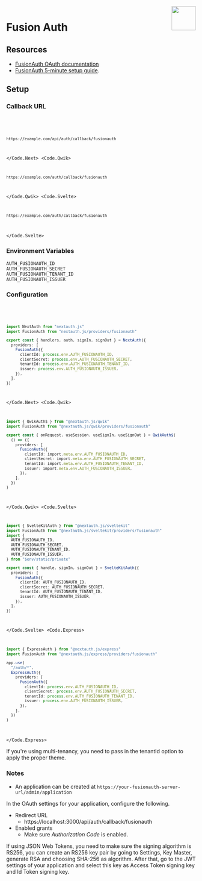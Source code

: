 
<img align="right" src="/img/providers/fusionauth.svg" height="64" width="64" />

# Fusion Auth

## Resources

- [FusionAuth OAuth documentation](https://fusionauth.io/docs/v1/tech/oauth/)
- [FusionAuth 5-minute setup guide](https://fusionauth.io/docs/v1/tech/5-minute-setup-guide).

## Setup

### Callback URL

<Code>
  <Code.Next>

```bash
https://example.com/api/auth/callback/fusionauth
```

  </Code.Next>
  <Code.Qwik>

```bash
https://example.com/auth/callback/fusionauth
```

  </Code.Qwik>
  <Code.Svelte>

```bash
https://example.com/auth/callback/fusionauth
```

  </Code.Svelte>
</Code>

### Environment Variables

```
AUTH_FUSIONAUTH_ID
AUTH_FUSIONAUTH_SECRET
AUTH_FUSIONAUTH_TENANT_ID
AUTH_FUSIONAUTH_ISSUER
```

### Configuration

<Code>
  <Code.Next>

```ts filename="/auth.ts"
import NextAuth from "nextauth.js"
import FusionAuth from "nextauth.js/providers/fusionauth"

export const { handlers, auth, signIn, signOut } = NextAuth({
  providers: [
    FusionAuth({
      clientId: process.env.AUTH_FUSIONAUTH_ID,
      clientSecret: process.env.AUTH_FUSIONAUTH_SECRET,
      tenantId: process.env.AUTH_FUSIONAUTH_TENANT_ID,
      issuer: process.env.AUTH_FUSIONAUTH_ISSUER,
    }),
  ],
})
```

  </Code.Next>
  <Code.Qwik>
  
```ts filename="/src/routes/plugin@auth.ts"
import { QwikAuth$ } from "@nextauth.js/qwik"
import FusionAuth from "@nextauth.js/qwik/providers/fusionauth"

export const { onRequest, useSession, useSignIn, useSignOut } = QwikAuth$(
  () => ({
    providers: [
      FusionAuth({
        clientId: import.meta.env.AUTH_FUSIONAUTH_ID,
        clientSecret: import.meta.env.AUTH_FUSIONAUTH_SECRET,
        tenantId: import.meta.env.AUTH_FUSIONAUTH_TENANT_ID,
        issuer: import.meta.env.AUTH_FUSIONAUTH_ISSUER,
      }),
    ],
  })
)
```

  </Code.Qwik>
  <Code.Svelte>

```ts filename="/src/auth.ts"
import { SvelteKitAuth } from "@nextauth.js/sveltekit"
import FusionAuth from "@nextauth.js/sveltekit/providers/fusionauth"
import {
  AUTH_FUSIONAUTH_ID,
  AUTH_FUSIONAUTH_SECRET,
  AUTH_FUSIONAUTH_TENANT_ID,
  AUTH_FUSIONAUTH_ISSUER,
} from "$env/static/private"

export const { handle, signIn, signOut } = SvelteKitAuth({
  providers: [
    FusionAuth({
      clientId: AUTH_FUSIONAUTH_ID,
      clientSecret: AUTH_FUSIONAUTH_SECRET,
      tenantId: AUTH_FUSIONAUTH_TENANT_ID,
      issuer: AUTH_FUSIONAUTH_ISSUER,
    }),
  ],
})
```

  </Code.Svelte>
  <Code.Express>

```ts filename="/src/app.ts"
import { ExpressAuth } from "@nextauth.js/express"
import FusionAuth from "@nextauth.js/express/providers/fusionauth"

app.use(
  "/auth/*",
  ExpressAuth({
    providers: [
      FusionAuth({
        clientId: process.env.AUTH_FUSIONAUTH_ID,
        clientSecret: process.env.AUTH_FUSIONAUTH_SECRET,
        tenantId: process.env.AUTH_FUSIONAUTH_TENANT_ID,
        issuer: process.env.AUTH_FUSIONAUTH_ISSUER,
      }),
    ],
  })
)
```

  </Code.Express>
</Code>

<Callout type="warning">
  If you're using multi-tenancy, you need to pass in the tenantId option to
  apply the proper theme.
</Callout>

### Notes

- An application can be created at `https://your-fusionauth-server-url/admin/application`

In the OAuth settings for your application, configure the following.

- Redirect URL
  - https://localhost:3000/api/auth/callback/fusionauth
- Enabled grants
  - Make sure _Authorization Code_ is enabled.

If using JSON Web Tokens, you need to make sure the signing algorithm is RS256, you can create an RS256 key pair by going to Settings, Key Master, generate RSA and choosing SHA-256 as algorithm. After that, go to the JWT settings of your application and select this key as Access Token signing key and Id Token signing key.
